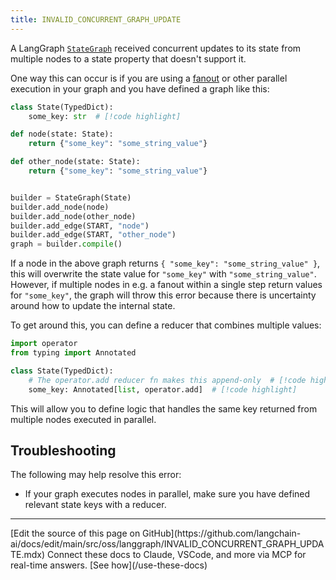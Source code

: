```yaml
---
title: INVALID_CONCURRENT_GRAPH_UPDATE
---
```



<StableCalloutPy />



A LangGraph [`StateGraph`](https://langchain-ai.github.io/langgraph/reference/graphs/#langgraph.graph.state.StateGraph) received concurrent updates to its state from multiple nodes to a state property that doesn't
support it.

One way this can occur is if you are using a [fanout](/oss/python/langgraph/graph-api#map-reduce-and-the-send-api)
or other parallel execution in your graph and you have defined a graph like this:

```python
class State(TypedDict):
    some_key: str  # [!code highlight]

def node(state: State):
    return {"some_key": "some_string_value"}

def other_node(state: State):
    return {"some_key": "some_string_value"}


builder = StateGraph(State)
builder.add_node(node)
builder.add_node(other_node)
builder.add_edge(START, "node")
builder.add_edge(START, "other_node")
graph = builder.compile()
```




If a node in the above graph returns `{ "some_key": "some_string_value" }`, this will overwrite the state value for `"some_key"` with `"some_string_value"`.
However, if multiple nodes in e.g. a fanout within a single step return values for `"some_key"`, the graph will throw this error because
there is uncertainty around how to update the internal state.




To get around this, you can define a reducer that combines multiple values:

```python
import operator
from typing import Annotated

class State(TypedDict):
    # The operator.add reducer fn makes this append-only  # [!code highlight]
    some_key: Annotated[list, operator.add]  # [!code highlight]
```




This will allow you to define logic that handles the same key returned from multiple nodes executed in parallel.

## Troubleshooting

The following may help resolve this error:

* If your graph executes nodes in parallel, make sure you have defined relevant state keys with a reducer.

---

<Callout icon="pen-to-square" iconType="regular">
    [Edit the source of this page on GitHub](https://github.com/langchain-ai/docs/edit/main/src/oss/langgraph/INVALID_CONCURRENT_GRAPH_UPDATE.mdx)
</Callout>
<Tip icon="terminal" iconType="regular">
    Connect these docs to Claude, VSCode, and more via MCP for    real-time answers. [See how](/use-these-docs)
</Tip>
